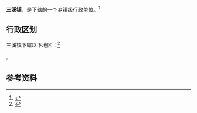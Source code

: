 {{中国乡级行政区|42/02/22/109/000}}

'''三溪镇'''，是{{PRC admin/fullname|42/02/22/109/000|3}}下辖的一个[[乡镇|乡镇]]级行政单位。<ref>{{PRC admin/ref sgc|{{PRC admin/parent|42/02/22/109/000}}}}</ref>

== 行政区划 ==

三溪镇下辖以下地区：<ref>{{PRC admin/ref sgc|42/02/22/109/000}}</ref>

{{PRC admin/children|42/02/22/109/000}}。

== 参考资料 ==

{{reflist}}

{{行政区划小作品}}
{{PRC admin/navcat|42/02/22/109/000}}